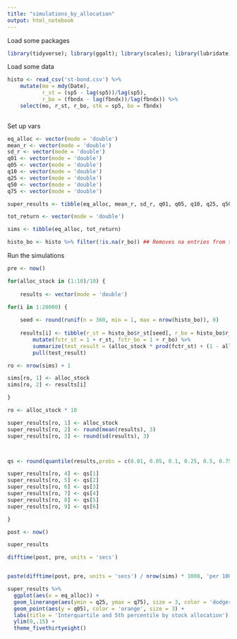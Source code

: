```yaml
---
title: "simulations_by_allocation"
output: html_notebook
---
```


Load some packages

```r
library(tidyverse); library(ggalt); library(scales); library(lubridate); library(ggthemes); library(wesanderson); library(stringr); library(xml2)
```

Load some data

```r
histo <- read_csv('st-bond.csv') %>%
    mutate(mo = mdy(Date),
           r_st = (sp5 - lag(sp5))/lag(sp5),
           r_bo = (fbndx - lag(fbndx))/lag(fbndx)) %>%
    select(mo, r_st, r_bo, stk = sp5, bo = fbndx) 
    
```

Set up vars
```r

eq_alloc <- vector(mode = 'double')
mean_r <- vector(mode = 'double')
sd_r <- vector(mode = 'double')
q01 <- vector(mode = 'double')
q05 <- vector(mode = 'double')
q10 <- vector(mode = 'double')
q25 <- vector(mode = 'double')
q50 <- vector(mode = 'double')
q75 <- vector(mode = 'double')

super_results <- tibble(eq_alloc, mean_r, sd_r, q01, q05, q10, q25, q50, q75)

tot_return <- vector(mode = 'double')

sims <- tibble(eq_alloc, tot_return)

histo_bo <- histo %>% filter(!is.na(r_bo)) ## Removes na entries from table

```


Run the simulations
```r

pre <- now()

for(alloc_stock in (1:10)/10) {
    
    results <- vector(mode = 'double')

for(i in 1:20000) {
    
    seed <- round(runif(n = 360, min = 1, max = nrow(histo_bo)), 0)
    
    results[i] <- tibble(r_st = histo_bo$r_st[seed], r_bo = histo_bo$r_bo[seed]) %>%
        mutate(fctr_st = 1 + r_st, fctr_bo = 1 + r_bo) %>%
        summarize(test_result = (alloc_stock * prod(fctr_st) + (1 - alloc_stock) * prod(fctr_bo)) ^ (1/30) - 1) %>%
        pull(test_result)

ro <- nrow(sims) + 1

sims[ro, 1] <- alloc_stock
sims[ro, 2] <- results[i]

}

ro <- alloc_stock * 10

super_results[ro, 1] <- alloc_stock
super_results[ro, 2] <- round(mean(results), 3)
super_results[ro, 3] <- round(sd(results), 3)



qs <- round(quantile(results,probs = c(0.01, 0.05, 0.1, 0.25, 0.5, 0.75)), 3)

super_results[ro, 4] <- qs[1]
super_results[ro, 5] <- qs[2]
super_results[ro, 6] <- qs[3]
super_results[ro, 7] <- qs[4]
super_results[ro, 8] <- qs[5]
super_results[ro, 9] <- qs[6]

}

post <- now()

super_results

difftime(post, pre, units = 'secs')


paste(difftime(post, pre, units = 'secs') / nrow(sims) * 1000, 'per 1000 simulations')


```



```r
super_results %>%
  ggplot(aes(x = eq_alloc)) +
  geom_linerange(aes(ymin = q25, ymax = q75), size = 3, color = 'dodgerblue') +
  geom_point(aes(y = q05), color = 'orange', size = 3) +
  labs(title = 'Interquartile and 5th percentile by stock allocation') +
  ylim(0,.15) +
  theme_fivethirtyeight()

```

```r

```
